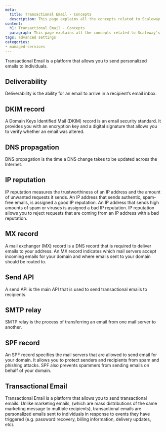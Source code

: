 ```yaml
---
meta:
  title: Transactional Email - Concepts
  description: This page explains all the concepts related to Scaleway’s Transactional Email service
content:
  h1: Transactional Email - Concepts
  paragraph: This page explains all the concepts related to Scaleway’s Transactional Email service
tags: advanced settings
categories:
- managed-services
---
```


Transactional Email is a platform that allows you to send personalized emails to individuals.

<Concept opened>

## Deliverability

Deliverability is the ability for an email to arrive in a recipient’s email inbox.

</Concept>

<Concept opened>

## DKIM record

A Domain Keys Identified Mail (DKIM) record is an email security standard. It provides you with an encryption key and a digital signature that allows you to verify whether an email was altered.

</Concept>

<Concept>

## DNS propagation

DNS propagation is the time a DNS change takes to be updated across the Internet.

</Concept>

<Concept>

## IP reputation

IP reputation measures the trustworthiness of an IP address and the amount of unwanted requests it sends. An IP address that sends authentic, spam-free emails, is assigned a good IP reputation. An IP address that sends high amounts of spam or viruses is assigned a bad IP reputation. IP reputation allows you to reject requests that are coming from an IP address with a bad reputation.

</Concept>

<Concept>

## MX record

A mail exchanger (MX) record is a DNS record that is required to deliver emails to your address. An MX record indicates which mail servers accept incoming emails for your domain and where emails sent to your domain should be routed to.

</Concept>

<Concept>

## Send API

A send API is the main API that is used to send transactional emails to recipients.

</Concept>

<Concept>

## SMTP relay

SMTP relay is the process of transferring an email from one mail server to another.

</Concept>

<Concept>

## SPF record

An SPF record specifies the mail servers that are allowed to send email for your domain. It allows you to protect senders and recipients from spam and phishing attacks. SPF also prevents spammers from sending emails on behalf of your domain.

</Concept>


<Concept>

## Transactional Email

Transactional Email is a platform that allows you to send transactional emails. Unlike marketing emails, (which are mass distributions of the same marketing message to multiple recipients), transactional emails are personalized emails sent to individuals in response to events they have triggered (e.g. password recovery, billing information, delivery updates, etc). 

</Concept>
